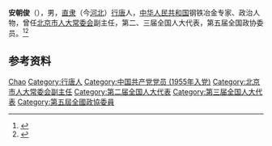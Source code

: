 '''安朝俊'''（{{bd|1911年||1993年|}}），男，[[直隶|直隶]]（今[[河北|河北]]）[[行唐|行唐]]人，[[中华人民共和国|中华人民共和国]]钢铁冶金专家、政治人物，曾任[[北京市人大常委会|北京市人大常委会]]副主任，第二、三届全国人大代表，第五届全国政协委员。<ref>{{Cite book|title=历届全国政协委员人名辞典|author=|publisher=中国国际广播出版社|year=1996|isbn=9787507813746|location=北京|pages=286}}</ref><ref>{{Cite book|title=中华人民共和国职官志|author=何虎生, 李耀东, 向常福主编|publisher=中国社会出版社|year=2003|isbn=9787800883934|location=北京|pages=}}</ref>

== 参考资料 ==
{{reflist}}

{{中国人物小作品}}

{{Authority control}}
{{DEFAULTSORT:An安}}
[[Category:安姓|Chao]]
[[Category:行唐人|Category:行唐人]]
[[Category:中国共产党党员_(1955年入党)|Category:中国共产党党员 (1955年入党)]]
[[Category:北京市人大常委会副主任|Category:北京市人大常委会副主任]]
[[Category:第二届全国人大代表|Category:第二届全国人大代表]]
[[Category:第三届全国人大代表|Category:第三届全国人大代表]]
[[Category:第五屆全國政協委員|Category:第五屆全國政協委員]]